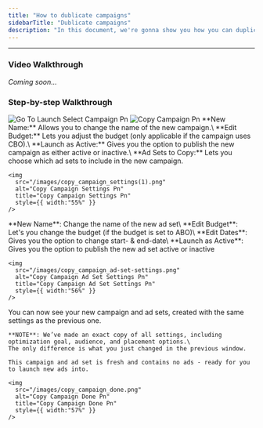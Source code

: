 ```yaml
---
title: "How to dublicate campaigns"
sidebarTitle: "Dublicate campaigns"
description: "In this document, we're gonna show you how you can duplicate an existing campaign"
---
```


---

### Video Walkthrough

_Coming soon..._

### Step-by-step Walkthrough

<Steps>
  <Step title="Go to 'Launch' and click 'Campaign'">
    <img
      src="/images/go_to_launch_select_campaign.png"
      alt="Go To Launch Select Campaign Pn"
      title="Go To Launch Select Campaign Pn"
      style={{ width:"55%" }}
    />
  </Step>
  <Step title="Choose Campaign to dublicate">
    <img
      src="/images/copy_campaign.png"
      alt="Copy Campaign Pn"
      title="Copy Campaign Pn"
      style={{ width:"55%" }}
    />
  </Step>
  <Step title="Change the settings you need and click 'Continue'">
    **New Name:** Allows you to change the name of the new campaign.\
    **Edit Budget:** Lets you adjust the budget (only applicable if the campaign uses CBO).\
    **Launch as Active:** Gives you the option to publish the new campaign as either active or inactive.\
    **Ad Sets to Copy:** Lets you choose which ad sets to include in the new campaign.

    <img
      src="/images/copy_campaign_settings(1).png"
      alt="Copy Campaign Settings Pn"
      title="Copy Campaign Settings Pn"
      style={{ width:"55%" }}
    />
  </Step>
  <Step title="Adjust the settings of the Ad Sets and click 'Copy'">
    **New Name**: Change the name of the new ad set\
    **Edit Budget**: Let's you change the budget (if the budget is set to ABO)\
    **Edit Dates**: Gives you the option to change start- & end-date\
    **Launch as Active**: Gives you the option to publish the new ad set active or inactive

    <img
      src="/images/copy_campaign_ad-set-settings.png"
      alt="Copy Campaign Ad Set Settings Pn"
      title="Copy Campaign Ad Set Settings Pn"
      style={{ width:"56%" }}
    />
  </Step>
  <Step title="You have now succesfully dublicated the Campaign!">
    You can now see your new campaign and ad sets, created with the same settings as the previous one.

    **NOTE**: We’ve made an exact copy of all settings, including optimization goal, audience, and placement options.\
    The only difference is what you just changed in the previous window.

    This campaign and ad set is fresh and contains no ads - ready for you to launch new ads into.

    <img
      src="/images/copy_campaign_done.png"
      alt="Copy Campaign Done Pn"
      title="Copy Campaign Done Pn"
      style={{ width:"57%" }}
    />
  </Step>
</Steps>